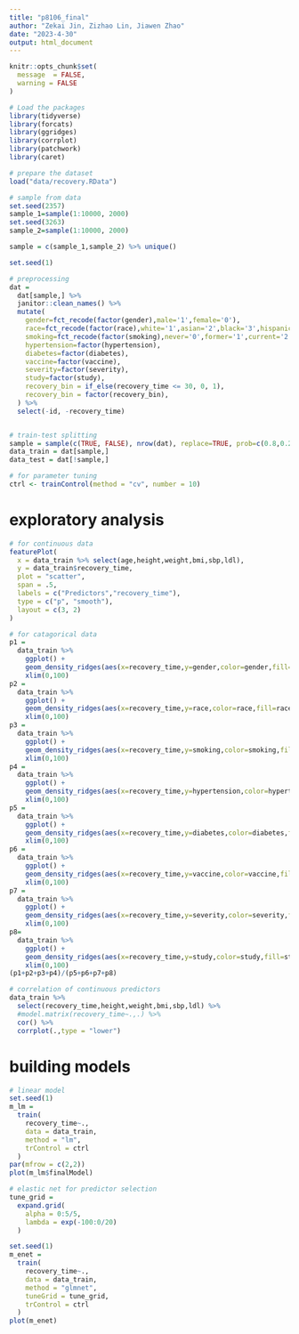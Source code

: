 ```yaml
---
title: "p8106_final"
author: "Zekai Jin, Zizhao Lin, Jiawen Zhao"
date: "2023-4-30"
output: html_document
---
```



```r
knitr::opts_chunk$set(
  message  = FALSE,
  warning = FALSE
)
```


```r
# Load the packages
library(tidyverse)
library(forcats)
library(ggridges)
library(corrplot)
library(patchwork)
library(caret)

# prepare the dataset
load("data/recovery.RData")

# sample from data
set.seed(2357) 
sample_1=sample(1:10000, 2000)
set.seed(3263) 
sample_2=sample(1:10000, 2000)

sample = c(sample_1,sample_2) %>% unique()

set.seed(1)

# preprocessing
dat = 
  dat[sample,] %>%
  janitor::clean_names() %>%
  mutate(
    gender=fct_recode(factor(gender),male='1',female='0'),
    race=fct_recode(factor(race),white='1',asian='2',black='3',hispanic='4'),
    smoking=fct_recode(factor(smoking),never='0',former='1',current='2'),
    hypertension=factor(hypertension),
    diabetes=factor(diabetes),
    vaccine=factor(vaccine),
    severity=factor(severity),
    study=factor(study),
    recovery_bin = if_else(recovery_time <= 30, 0, 1),
    recovery_bin = factor(recovery_bin),
  ) %>%
  select(-id, -recovery_time)


# train-test splitting
sample = sample(c(TRUE, FALSE), nrow(dat), replace=TRUE, prob=c(0.8,0.2))
data_train = dat[sample,]
data_test = dat[!sample,]

# for parameter tuning
ctrl <- trainControl(method = "cv", number = 10)

```


# exploratory analysis

```r
# for continuous data
featurePlot(
  x = data_train %>% select(age,height,weight,bmi,sbp,ldl),
  y = data_train$recovery_time,
  plot = "scatter",
  span = .5,
  labels = c("Predictors","recovery_time"),
  type = c("p", "smooth"),
  layout = c(3, 2)
)
```

```r
# for catagorical data
p1 =
  data_train %>%
    ggplot() +
    geom_density_ridges(aes(x=recovery_time,y=gender,color=gender,fill=gender),alpha=0.5) +
    xlim(0,100)
p2 =
  data_train %>%
    ggplot() +
    geom_density_ridges(aes(x=recovery_time,y=race,color=race,fill=race),alpha=0.5)+
    xlim(0,100)
p3 =
  data_train %>%
    ggplot() +
    geom_density_ridges(aes(x=recovery_time,y=smoking,color=smoking,fill=smoking),alpha=0.5)+
    xlim(0,100)
p4 =
  data_train %>%
    ggplot() +
    geom_density_ridges(aes(x=recovery_time,y=hypertension,color=hypertension,fill=hypertension),alpha=0.5)+
    xlim(0,100)
p5 =
  data_train %>%
    ggplot() +
    geom_density_ridges(aes(x=recovery_time,y=diabetes,color=diabetes,fill=diabetes),alpha=0.5)+
    xlim(0,100)
p6 =
  data_train %>%
    ggplot() +
    geom_density_ridges(aes(x=recovery_time,y=vaccine,color=vaccine,fill=vaccine),alpha=0.5)+
    xlim(0,100)
p7 =
  data_train %>%
    ggplot() +
    geom_density_ridges(aes(x=recovery_time,y=severity,color=severity,fill=severity),alpha=0.5)+
    xlim(0,100)
p8=
  data_train %>%
    ggplot() +
    geom_density_ridges(aes(x=recovery_time,y=study,color=study,fill=study),alpha=0.5)+
    xlim(0,100)
(p1+p2+p3+p4)/(p5+p6+p7+p8)
```

```r
# correlation of continuous predictors
data_train %>%
  select(recovery_time,height,weight,bmi,sbp,ldl) %>%
  #model.matrix(recovery_time~.,.) %>%
  cor() %>%
  corrplot(.,type = "lower")
```


# building models
```r
# linear model
set.seed(1)
m_lm = 
  train(
    recovery_time~.,
    data = data_train,
    method = "lm",
    trControl = ctrl
  )
par(mfrow = c(2,2))
plot(m_lm$finalModel)

# elastic net for predictor selection
tune_grid = 
  expand.grid(
    alpha = 0:5/5,
    lambda = exp(-100:0/20)
  )

set.seed(1)
m_enet = 
  train(
    recovery_time~.,
    data = data_train,
    method = "glmnet",
    tuneGrid = tune_grid,
    trControl = ctrl
  )
plot(m_enet)
```
